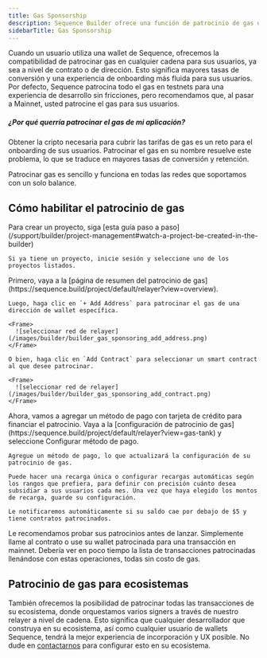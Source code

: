 ```yaml
---
title: Gas Sponsorship
description: Sequence Builder ofrece una función de patrocinio de gas que permite a los propietarios de proyectos cubrir el gas para sus usuarios en aplicaciones web3. Al cubrir las tarifas de transacción, los usuarios disfrutan de una experiencia de juego fluida sin preocuparse por obtener cripto para pagar comisiones.
sidebarTitle: Gas Sponsorship
---
```


Cuando un usuario utiliza una wallet de Sequence, ofrecemos la compatibilidad de patrocinar gas en cualquier cadena para sus usuarios, ya sea a nivel de contrato o de dirección. Esto significa mayores tasas de conversión y una experiencia de onboarding más fluida para sus usuarios. Por defecto, Sequence patrocina todo el gas en testnets para una experiencia de desarrollo sin fricciones, pero recomendamos que, al pasar a Mainnet, usted patrocine el gas para sus usuarios.

##### ¿Por qué querría patrocinar el gas de mi aplicación?
Obtener la cripto necesaria para cubrir las tarifas de gas es un reto para el onboarding de sus usuarios. Patrocinar el gas en su nombre resuelve este problema, lo que se traduce en mayores tasas de conversión y retención.

Patrocinar gas es sencillo y funciona en todas las redes que soportamos con un solo balance.

## Cómo habilitar el patrocinio de gas

<Steps>
  <Step title="Cree o seleccione un proyecto">
    Para crear un proyecto, siga [esta guía paso a paso](/support/builder/project-management#watch-a-project-be-created-in-the-builder)

    Si ya tiene un proyecto, inicie sesión y seleccione uno de los proyectos listados.
  </Step>

  <Step title="Dirección de contrato patrocinada">
    Primero, vaya a la [página de resumen del patrocinio de gas](https://sequence.build/project/default/relayer?view=overview).

    Luego, haga clic en `+ Add Address` para patrocinar el gas de una dirección de wallet específica.

    <Frame>
      ![seleccionar red de relayer](/images/builder/builder_gas_sponsoring_add_address.png)
    </Frame>

    O bien, haga clic en `Add Contract` para seleccionar un smart contract al que desee patrocinar.

    <Frame>
      ![seleccionar red de relayer](/images/builder/builder_gas_sponsoring_add_contract.png)
    </Frame>
  </Step>

  <Step title="Agregar método de pago y configurar">
    Ahora, vamos a agregar un método de pago con tarjeta de crédito para financiar el patrocinio. Vaya a la [configuración de patrocinio de gas](https://sequence.build/project/default/relayer?view=gas-tank) y seleccione Configurar método de pago.

    Agregue un método de pago, lo que actualizará la configuración de su patrocinio de gas.

    Puede hacer una recarga única o configurar recargas automáticas según los rangos que prefiera, para definir con precisión cuánto desea subsidiar a sus usuarios cada mes. Una vez que haya elegido los montos de recarga, guarde su configuración.

    Le notificaremos automáticamente si su saldo cae por debajo de $5 y tiene contratos patrocinados.
  </Step>

  <Step title="Pruebe su patrocinio">
    Le recomendamos probar sus patrocinios antes de lanzar. Simplemente llame al contrato o use su wallet patrocinada para una transacción en mainnet. Debería ver en poco tiempo la lista de transacciones patrocinadas llenándose con estas operaciones, todas sin costo de gas.
  </Step>
</Steps>

## Patrocinio de gas para ecosistemas
También ofrecemos la posibilidad de patrocinar todas las transacciones de su ecosistema, donde orquestamos varios signers a través de nuestro relayer a nivel de cadena. Esto significa que cualquier desarrollador que construya en su ecosistema, así como cualquier usuario de wallets Sequence, tendrá la mejor experiencia de incorporación y UX posible. No dude en [contactarnos](https://support.sequence.xyz) para configurar esto en su ecosistema.